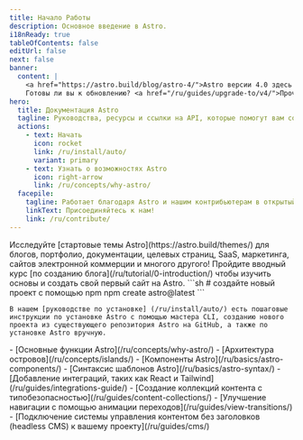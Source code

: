 ```yaml
---
title: Начало Работы
description: Основное введение в Astro.
i18nReady: true
tableOfContents: false
editUrl: false
next: false
banner:
  content: |
    <a href="https://astro.build/blog/astro-4/">Astro версии 4.0 здесь!</a>
    Готовы ли вы к обновлению? <a href="/ru/guides/upgrade-to/v4/">Прочтите наше руководство по обновлению</a>.
hero:
  title: Документация Astro
  tagline: Руководства, ресурсы и ссылки на API, которые помогут вам создавать с помощью Astro.
  actions:
    - text: Начать
      icon: rocket
      link: /ru/install/auto/
      variant: primary
    - text: Узнать о возможностях Astro
      icon: right-arrow
      link: /ru/concepts/why-astro/
  facepile:
    tagline: Работает благодаря Astro и нашим контрибьютерам в открытый исходный код.
    linkText: Присоединяйтесь к нам!
    link: /ru/contribute/
---
```



<CardGrid>
  <Card title="Что вы построите с Astro?" icon="laptop">
    Исследуйте [стартовые темы Astro](https://astro.build/themes/) для блогов, портфолио, документации, целевых страниц, SaaS, маркетинга, сайтов электронной коммерции и многого другого!
  </Card>

  <Card title="Пройдите обучение" icon="star">
    Пройдите вводный курс [по созданию блога](/ru/tutorial/0-introduction/) чтобы изучить основы и создать свой первый сайт на Astro.
  </Card>
  
  <SplitCard title="Начните новый проект" icon="rocket">
    ```sh
    # создайте новый проект с помощью npm
    npm create astro@latest
    ```
    
    В нашем [руководстве по установке] (/ru/install/auto/) есть пошаговые инструкции по установке Astro с помощью мастера CLI, созданию нового проекта из существующего репозитория Astro на GitHub, а также по установке Astro вручную.
  </SplitCard>

  <ListCard title="Изучите" icon="open-book">
    - [Основные функции Astro](/ru/concepts/why-astro/)
    - [Архитектура островов](/ru/concepts/islands/)
    - [Компоненты Astro](/ru/basics/astro-components/)
    - [Синтаксис шаблонов Astro](/ru/basics/astro-syntax/)
  </ListCard>

  <ListCard title="Подробнее" icon="puzzle">
    - [Добавление интеграций, таких как React и Tailwind](/ru/guides/integrations-guide/)
    - [Создание коллекций контента с типобезопасностью](/ru/guides/content-collections/)
    - [Улучшение навигации с помощью анимации переходов](/ru/guides/view-transitions/)
    - [Подключение системы управления контентом без заголовков (headless CMS) к вашему проекту](/ru/guides/cms/)
  </ListCard>
</CardGrid>

<Discord title="У вас есть вопрос или вы хотите принять участие?" cta="Присоединяйтесь к нашему Discord"/>